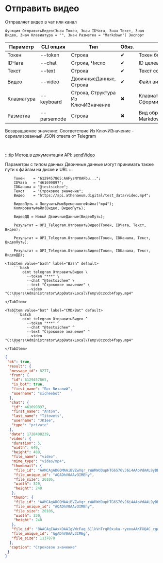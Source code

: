 ﻿---
sidebar_position: 3
---


# Отправить видео
 Отправляет видео в чат или канал



`Функция ОтправитьВидео(Знач Токен, Знач IDЧата, Знач Текст, Знач Видео, Знач Клавиатура = "", Знач Разметка = "Markdown") Экспорт`

  | Параметр | CLI опция | Тип | Обяз. | Назначение |
  |-|-|-|-|-|
  | Токен | --token | Строка | &#x2714; | Токен бота |
  | IDЧата | --chat | Строка, Число | &#x2714; | ID целевого чата или IDЧата*IDТемы |
  | Текст | --text | Строка | &#x2714; | Текст сообщения |
  | Видео | --video | ДвоичныеДанные, Строка | &#x2714; | Файл видео |
  | Клавиатура | --keyboard | Строка, Структура Из КлючИЗначение | &#x2716; | Клавиатура. См. СформироватьКлавиатуруПоМассивуКнопок |
  | Разметка | --parsemode | Строка | &#x2716; | Вид обработки текста (HTML, Markdown, MarkdownV2) |

  
  Возвращаемое значение:   Соответствие Из КлючИЗначение - сериализованный JSON ответа от Telegram

<br/>

:::tip
Метод в документации API: [sendVideo](https://core.telegram.org/bots/api#sendvideo)

Параметры с типом данных Двоичные данные могут принимать также пути к файлам на диске и URL
:::
<br/>



```bsl title="Пример использования для 1С:Предприятие/OneScript"
    Токен    = "6129457865:AAFyzNYOAFbu...";
    IDЧата   = "461699897";
    IDКанала = "@testsichee";
    Текст    = "Строковое значение";
    Видео    = "https://api.athenaeum.digital/test_data/video.mp4";

    ВидеоПуть = ПолучитьИмяВременногоФайла("mp4");
    КопироватьФайл(Видео, ВидеоПуть);

    ВидеоДД = Новый ДвоичныеДанные(ВидеоПуть);

    Результат = OPI_Telegram.ОтправитьВидео(Токен, IDЧата, Текст, Видео);

    Результат = OPI_Telegram.ОтправитьВидео(Токен, IDКанала, Текст, ВидеоПуть);

    Результат = OPI_Telegram.ОтправитьВидео(Токен, IDКанала, Текст, ВидеоДД);
```
    

 <Tabs>
  
    <TabItem value="bash" label="Bash" default>
        ```bash
            oint telegram ОтправитьВидео \
              --token "***" \
              --chat "@testsichee" \
              --text "Строковое значение" \
              --video "C:\Users\Administrator\AppData\Local\Temp\0czccb4fopy.mp4"
        ```
    </TabItem>
  
    <TabItem value="bat" label="CMD/Bat" default>
        ```batch
            oint telegram ОтправитьВидео ^
              --token "***" ^
              --chat "@testsichee" ^
              --text "Строковое значение" ^
              --video "C:\Users\Administrator\AppData\Local\Temp\0czccb4fopy.mp4"
        ```
    </TabItem>
</Tabs>


```json title="Результат"
{
 "ok": true,
 "result": {
  "message_id": 8277,
  "from": {
   "id": 6129457865,
   "is_bot": true,
   "first_name": "Бот Виталий",
   "username": "sicheebot"
  },
  "chat": {
   "id": 461699897,
   "first_name": "Anton",
   "last_name": "Titowets",
   "username": "JKIee",
   "type": "private"
  },
  "date": 1728408239,
  "video": {
   "duration": 5,
   "width": 640,
   "height": 480,
   "file_name": "video",
   "mime_type": "video/mp4",
   "thumbnail": {
    "file_id": "AAMCAgADGQMAAiBVZwVqr_rWWRWdOupHTG6S76vJ6i4AAoVdAAL9yDBIsh0vx_6fbycBAAdtAAM2BA",
    "file_unique_id": "AQADhV0AAv3IMEhy",
    "file_size": 20106,
    "width": 320,
    "height": 240
   },
   "thumb": {
    "file_id": "AAMCAgADGQMAAiBVZwVqr_rWWRWdOupHTG6S76vJ6i4AAoVdAAL9yDBIsh0vx_6fbycBAAdtAAM2BA",
    "file_unique_id": "AQADhV0AAv3IMEhy",
    "file_size": 20106,
    "width": 320,
    "height": 240
   },
   "file_id": "BAACAgIAAxkDAAIgVWcFaq_61lkVnTrqR0xuku-ryeouAAKFXQAC_cgwSLIdL8f-n28nNgQ",
   "file_unique_id": "AgADhV0AAv3IMEg",
   "file_size": 1137878
  },
  "caption": "Строковое значение"
 }
}
```
